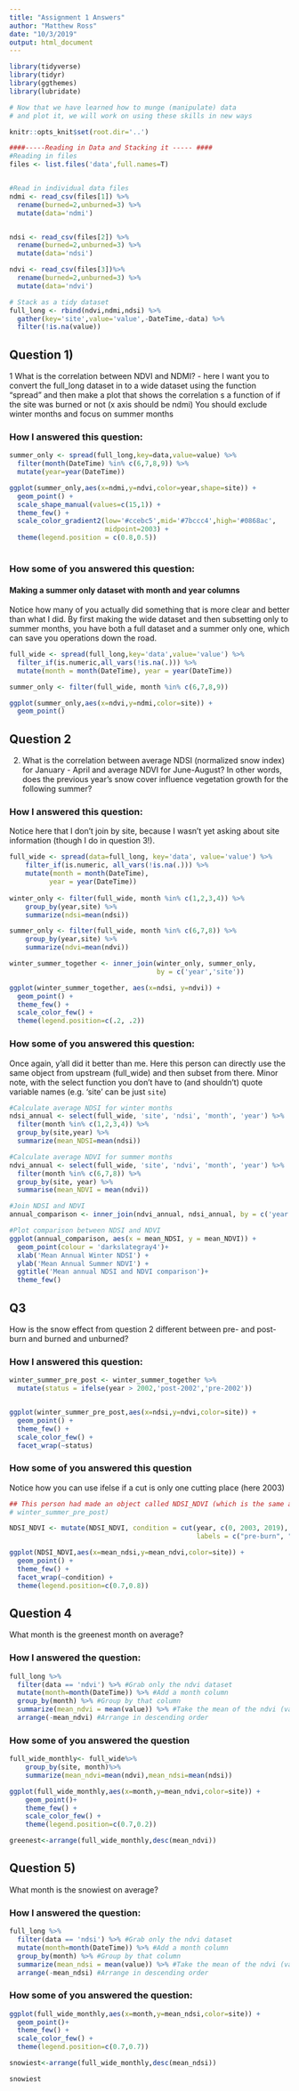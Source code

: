 ```yaml
---
title: "Assignment 1 Answers"
author: "Matthew Ross"
date: "10/3/2019"
output: html_document
---
```


```r
library(tidyverse)
library(tidyr)
library(ggthemes)
library(lubridate)

# Now that we have learned how to munge (manipulate) data
# and plot it, we will work on using these skills in new ways

knitr::opts_knit$set(root.dir='..')
```


```r
####-----Reading in Data and Stacking it ----- ####
#Reading in files
files <- list.files('data',full.names=T)


#Read in individual data files
ndmi <- read_csv(files[1]) %>% 
  rename(burned=2,unburned=3) %>%
  mutate(data='ndmi')


ndsi <- read_csv(files[2]) %>% 
  rename(burned=2,unburned=3) %>%
  mutate(data='ndsi')

ndvi <- read_csv(files[3])%>% 
  rename(burned=2,unburned=3) %>%
  mutate(data='ndvi')

# Stack as a tidy dataset
full_long <- rbind(ndvi,ndmi,ndsi) %>%
  gather(key='site',value='value',-DateTime,-data) %>%
  filter(!is.na(value))


```




## Question 1) 

1 What is the correlation between NDVI and NDMI? - here I want you to
convert the full_long dataset in to a wide dataset using the 
function "spread" and then make a plot that shows the correlation s a
function of if the site was burned or not (x axis should be ndmi)
You should exclude winter months and focus on summer months

### How I answered this question:


```r

summer_only <- spread(full_long,key=data,value=value) %>%
  filter(month(DateTime) %in% c(6,7,8,9)) %>%
  mutate(year=year(DateTime))

ggplot(summer_only,aes(x=ndmi,y=ndvi,color=year,shape=site)) + 
  geom_point() + 
  scale_shape_manual(values=c(15,1)) + 
  theme_few() + 
  scale_color_gradient2(low='#ccebc5',mid='#7bccc4',high='#0868ac',
                        midpoint=2003) + 
  theme(legend.position = c(0.8,0.5))
  

```

### How some of you answered this question:


#### Making a summer only dataset with month and year columns

Notice how many of you actually did something that is more clear and better
than what I did. By first making the wide dataset and then subsetting only to
summer months, you have both a full dataset and a summer only one, which 
can save you operations down the road. 


```r

full_wide <- spread(full_long,key='data',value='value') %>%
  filter_if(is.numeric,all_vars(!is.na(.))) %>%
  mutate(month = month(DateTime), year = year(DateTime))

summer_only <- filter(full_wide, month %in% c(6,7,8,9))

ggplot(summer_only,aes(x=ndvi,y=ndmi,color=site)) + 
  geom_point() 
```



## Question 2 

2) What is the correlation between average NDSI (normalized
 snow index) for January - April and average NDVI for June-August?
In other words, does the previous year's snow cover influence vegetation
 growth for the following summer?

### How I answered this question:

Notice here that I don't join by site, because I wasn't yet asking about
site information (though I do in question 3!). 

```r
full_wide <- spread(data=full_long, key='data', value='value') %>%
    filter_if(is.numeric, all_vars(!is.na(.))) %>%
    mutate(month = month(DateTime),
          year = year(DateTime)) 
    
winter_only <- filter(full_wide, month %in% c(1,2,3,4)) %>%
    group_by(year,site) %>%
    summarize(ndsi=mean(ndsi))

summer_only <- filter(full_wide, month %in% c(6,7,8)) %>%
    group_by(year,site) %>%
    summarize(ndvi=mean(ndvi))

winter_summer_together <- inner_join(winter_only, summer_only, 
                                     by = c('year','site'))

ggplot(winter_summer_together, aes(x=ndsi, y=ndvi)) +
  geom_point() +
  theme_few() +
  scale_color_few() +
  theme(legend.position=c(.2, .2))

```

### How some of you answered this question:

Once again, y'all did it better than me. Here this person can directly use 
the same object from upstream (full_wide) and then subset from there. Minor note, 
with the select function you don't have to (and shouldn't) 
quote variable names (e.g. 'site' can be just `site`)

```r
#Calculate average NDSI for winter months
ndsi_annual <- select(full_wide, 'site', 'ndsi', 'month', 'year') %>%
  filter(month %in% c(1,2,3,4)) %>%
  group_by(site,year) %>%
  summarize(mean_NDSI=mean(ndsi))

#Calculate average NDVI for summer months
ndvi_annual <- select(full_wide, 'site', 'ndvi', 'month', 'year') %>%
  filter(month %in% c(6,7,8)) %>%
  group_by(site, year) %>%
  summarise(mean_NDVI = mean(ndvi))

#Join NDSI and NDVI
annual_comparison <- inner_join(ndvi_annual, ndsi_annual, by = c('year', 'site'))

#Plot comparison between NDSI and NDVI
ggplot(annual_comparison, aes(x = mean_NDSI, y = mean_NDVI)) + 
  geom_point(colour = 'darkslategray4')+
  xlab('Mean Annual Winter NDSI') + 
  ylab('Mean Annual Summer NDVI') +
  ggtitle('Mean annual NDSI and NDVI comparison')+
  theme_few()
```


## Q3

How is the snow effect from question 2 different between pre- and post-burn
and burned and unburned? 


### How I answered this question:

```r

winter_summer_pre_post <- winter_summer_together %>% 
  mutate(status = ifelse(year > 2002,'post-2002','pre-2002')) 


ggplot(winter_summer_pre_post,aes(x=ndsi,y=ndvi,color=site)) + 
  geom_point() + 
  theme_few() +
  scale_color_few() + 
  facet_wrap(~status)


```

### How some of you answered this question

Notice how you can use ifelse if a cut is only one cutting place (here 2003)
```r
## This person had made an object called NDSI_NDVI (which is the same as
# winter_summer_pre_post)

NDSI_NDVI <- mutate(NDSI_NDVI, condition = cut(year, c(0, 2003, 2019), 
                                               labels = c("pre-burn", "post-burn")))

ggplot(NDSI_NDVI,aes(x=mean_ndsi,y=mean_ndvi,color=site)) + 
  geom_point() +
  theme_few() +
  facet_wrap(~condition) +
  theme(legend.position=c(0.7,0.8)) 


```


## Question 4

What month is the greenest month on average? 

### How I answered the question: 

```r


full_long %>%
  filter(data == 'ndvi') %>% #Grab only the ndvi dataset
  mutate(month=month(DateTime)) %>% #Add a month column
  group_by(month) %>% #Group by that column
  summarize(mean_ndvi = mean(value)) %>% #Take the mean of the ndvi (value) column
  arrange(-mean_ndvi) #Arrange in descending order


```


### How some of you answered the question

```r
full_wide_monthly<- full_wide%>%
    group_by(site, month)%>%
    summarize(mean_ndvi=mean(ndvi),mean_ndsi=mean(ndsi))

ggplot(full_wide_monthly,aes(x=month,y=mean_ndvi,color=site)) + 
    geom_point()+
    theme_few() + 
    scale_color_few() +
    theme(legend.position=c(0.7,0.2))

greenest<-arrange(full_wide_monthly,desc(mean_ndvi))
```



## Question 5) 

What month is the snowiest on average?


### How I answered the question:
```r
full_long %>%
  filter(data == 'ndsi') %>% #Grab only the ndvi dataset
  mutate(month=month(DateTime)) %>% #Add a month column
  group_by(month) %>% #Group by that column
  summarize(mean_ndsi = mean(value)) %>% #Take the mean of the ndvi (value) column
  arrange(-mean_ndsi) #Arrange in descending order


```

### How some of you answered the question:

```r

ggplot(full_wide_monthly,aes(x=month,y=mean_ndsi,color=site)) + 
  geom_point()+
  theme_few() + 
  scale_color_few() +
  theme(legend.position=c(0.7,0.7))

snowiest<-arrange(full_wide_monthly,desc(mean_ndsi))

snowiest

```


